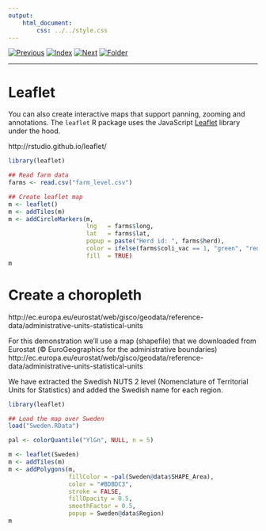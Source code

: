 ```yaml
---
output:
    html_document:
        css: ../../style.css
---
```


[![Previous](../../img/previous.png)](lesson8_1.html)
[![Index](../../img/home.png)](../../index.html)
[![Next](../../img/next.png)](../../day2/lesson9/lesson9_1.html)
[![Folder](../../img/folder.png)](./)

---

# Leaflet

You can also create interactive maps that support panning, zooming and
annotations. The `leaflet` R package uses the JavaScript
[Leaflet](http://leafletjs.com/) library under the hood.

http://rstudio.github.io/leaflet/

```r
library(leaflet)

## Read farm data
farms <- read.csv("farm_level.csv")

## Create leaflet map
m <- leaflet()
m <- addTiles(m)
m <- addCircleMarkers(m,
                      lng   = farms$long,
                      lat   = farms$lat,
                      popup = paste("Herd id: ", farms$herd),
                      color = ifelse(farms$coli_vac == 1, "green", "red"),
                      fill  = TRUE)
m
```

# Create a choropleth

http://ec.europa.eu/eurostat/web/gisco/geodata/reference-data/administrative-units-statistical-units

For this demonstration we'll use a map (shapefile) that we downloaded
from Eurostat (© EuroGeographics for the administrative boundaries)
http://ec.europa.eu/eurostat/web/gisco/geodata/reference-data/administrative-units-statistical-units

We have extracted the Swedish NUTS 2 level (Nomenclature of
Territorial Units for Statistics) and added the Swedish name for each
region.

```r
library(leaflet)

## Load the map over Sweden
load("Sweden.RData")

pal <- colorQuantile("YlGn", NULL, n = 5)

m <- leaflet(Sweden)
m <- addTiles(m)
m <- addPolygons(m,
                 fillColor = ~pal(Sweden@data$SHAPE_Area),
                 color = "#BDBDC3",
                 stroke = FALSE,
                 fillOpacity = 0.5,
                 smoothFactor = 0.5,
                 popup = Sweden@data$Region)
m
```
